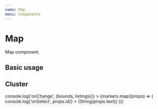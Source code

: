 ```yaml
---
name: Map
menu: Components
---
```



# Map

Map component.

## Basic usage

<Playground>
  <View m={4} height={400}>
    <Map apiKey={GOOGLE_MAPS_API_KEY}>
      <View {...markers[0]} mt={-25}>
        <Icon name="map-marker-alt" color="pink" size={25} />
      </View>
    </Map>
  </View>
</Playground>

## Cluster

<Playground>
  <View m={4} height={400}>
    <Map
      cluster
      apiKey={GOOGLE_MAPS_API_KEY}
      highlight={{lat: markers[0].lat, lng: markers[0].lng}}
      onChange={(bounds, listings) => console.log('onChange', {bounds, listings})}
    >
      {markers.map((props) => (
        <Map.Marker
          {...props}
          key={props.id}
          onSelect={() => console.log('onSelect', props.id)}
        >
          {String(props.text)}
        </Map.Marker>
      ))}
    </Map>
  </View>
</Playground>
